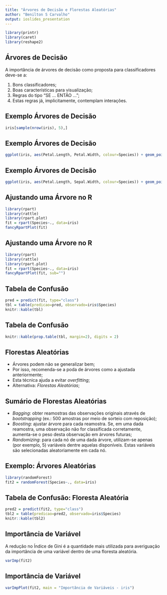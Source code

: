 ```yaml
---
title: "Árvores de Decisão e Florestas Aleatórias"
author: "Benilton S Carvalho"
output: ioslides_presentation
---
```


```r
library(printr)
library(caret)
library(reshape2)
```

## Árvores de Decisão

A importância de árvores de decisão como proposta para classificadores deve-se a:

1. Bons classificadores;
2. Boas características para visualização;
3. Regras do tipo "SE ... ENTÃO ...";
4. Estas regras já, implicitamente, contemplam interações.

## Exemplo Árvores de Decisão

```r
iris[sample(nrow(iris), 5),]
```

## Exemplo Árvores de Decisão

```r
ggplot(iris, aes(Petal.Length, Petal.Width, colour=Species)) + geom_point() + theme_bw()
```

## Exemplo Árvores de Decisão

```r
ggplot(iris, aes(Petal.Length, Sepal.Width, colour=Species)) + geom_point() + theme_bw()
```

## Ajustando uma Árvore no R

```r
library(rpart)
library(rattle)
library(rpart.plot)
fit = rpart(Species~., data=iris)
fancyRpartPlot(fit)
```

## Ajustando uma Árvore no R

```r
library(rpart)
library(rattle)
library(rpart.plot)
fit = rpart(Species~., data=iris)
fancyRpartPlot(fit, sub="")
```

## Tabela de Confusão

```r
pred = predict(fit, type="class")
tbl = table(predicao=pred, observado=iris$Species)
knitr::kable(tbl)
```


## Tabela de Confusão

```r
knitr::kable(prop.table(tbl, margin=2), digits = 2)
```

## Florestas Aleatórias

- Árvores podem não se generalizar bem;
- Por isso, recomenda-se a poda de árvores como a ajustada anteriormente;
- Esta técnica ajuda a evitar *overfitting*;
- Alternativa: _Florestas Aleatórias_;

## Sumário de Florestas Aleatórias

- *Bagging*: obter reamostras das observações originais através de *bootstrapping* (ex.: 500 amostras por meio de sorteio com reposição);
- *Boosting*: ajustar árvore para cada reamostra. Se, em uma dada reamostra, uma observação não for classificada corretamente, aumenta-se o peso desta observação em árvores futuras;
- *Randomizing*: para cada nó de uma dada árvore, utilizam-se apenas (por exemplo, 5) variáveis dentre aquelas disponíveis. Estas variáveis são selecionadas aleatoriamente em cada nó.

## Exemplo: Árvores Aleatórias

```r
library(randomForest)
fit2 = randomForest(Species~., data=iris)
```

## Tabela de Confusão: Floresta Aleatória

```r
pred2 = predict(fit2, type="class")
tbl2 = table(predicao=pred2, observado=iris$Species)
knitr::kable(tbl2)
```

## Importância de Variável

A redução no Índice de Gini é a quantidade mais utilizada para averiguação da importância de uma variável dentro de uma floresta aleatória.

```r
varImp(fit2)
```

## Importância de Variável

```r
varImpPlot(fit2, main = "Importância de Variáveis - iris")
```
